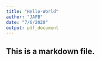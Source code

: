 ```yaml
---
title: "Hello-World"
author: "JAFB"
date: "7/6/2020"
output: pdf_document
---
```


## This is a markdown file.
